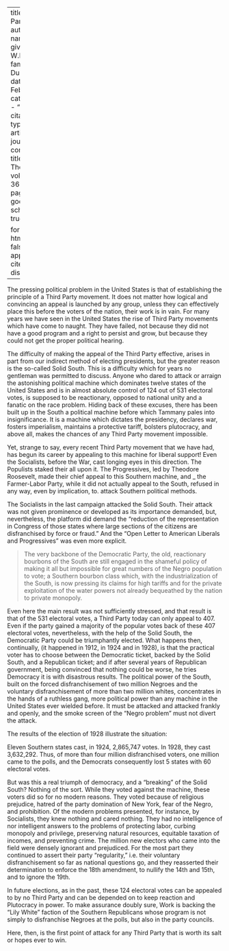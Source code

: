 
---
title: 'Third Party'
author:
  - name:
      given: W.E.B.
      family: Du Bois
date: Feb. 1929
categories: 
  - ""
citation: 
  type: article-journal
  container-title: The Crisis
  volume: 36
  issue: 2
  page: 58
google-scholar: true

format:
  html:
    toc: false
    appendix-cite-as: display
---



The pressing political problem in the United States is that of establishing the principle of a Third Party movement. It does not matter how logical and convincing an appeal is launched by any group, unless they can effectively place this before the voters of the nation, their work is in vain. For many years we have seen in the United States the rise of Third Party movements which have come to naught. They have failed, not because they did not have a good program and a right to persist and grow, but because they could not get the proper political hearing. 

The difficulty of making the appeal of the Third Party effective, arises in part from our indirect method of electing presidents, but the greater reason is the so-called Solid South. This is a difficulty which for years no gentleman was permitted to discuss. Anyone who dared to attack or arraign the astonishing political machine which dominates twelve states of the United States and is in almost absolute control of 124 out of 531 electoral votes, is supposed to be reactionary, opposed to national unity and a fanatic on the race problem. Hiding back of these excuses, there has been built up in the South a political machine before which Tammany pales into insignificance. It is a machine which dictates the presidency, declares war, fosters imperialism, maintains a protective tariff, bolsters plutocracy, and above all, makes the chances of any Third Party movement impossible. 

Yet, strange to say, every recent Third Party movement that we have had, has begun its career by appealing to this machine for liberal support!  Even the Socialists, before the War, cast longing eyes in this direction. The Populists staked their all upon it. The Progressives, led by Theodore Roosevelt, made their chief appeal to this Southern machine, and _ the Farmer-Labor Party, while it did not actually appeal to the South, refused in any way, even by implication, to. attack Southern political methods. 

The Socialists in the last campaign attacked the Solid South. Their attack was not given prominence or developed as its importance demanded, but, nevertheless, the platform did demand the "reduction of the representation in Congress of those states where large sections of the citizens are disfranchised by force or fraud." And the "Open Letter to American Liberals and Progressives" was even more explicit. 

> The very backbone of the Democratic Party, the old, reactionary bourbons of the South are still engaged in the shameful policy of making it all but impossible for great numbers of the Negro population to vote; a Southern bourbon class which, with the industrialization of the South, is now pressing its claims for high tariffs and for the private exploitation of the water powers not already bequeathed by the nation to private monopoly.

Even here the main result was not sufficiently stressed, and that result is that of the 531 electoral votes, a Third Party today can only appeal to 407. Even if the party gained a majority of the popular votes back of these 407 electoral votes, nevertheless, with the help of the Solid South, the Democratic Party could be triumphantly elected. What happens then, continually, (it happened in 1912, in 1924 and in 1928), is that the practical voter has to choose between the Democratic ticket, backed by the Solid South, and a Republican ticket; and if after several years of Republican government, being convinced that nothing could be worse, he tries Democracy it is with disastrous results. The political power of the South, built on the forced disfranchisement of two million Negroes and the voluntary disfranchisement of more than two million whites, concentrates in the hands of a ruthless gang, more political power than any machine in the United States ever wielded before. It must be attacked and attacked frankly and openly, and the smoke screen of the "Negro problem" must not divert the attack. 

The results of the election of 1928 illustrate the situation: 

Eleven Southern states cast, in 1924, 2,865,747 votes. In 1928, they cast 3,632,292. Thus, of more than four million disfranchised voters, one million came to the polls, and the Democrats consequently lost 5 states with 60 electoral votes. 

But was this a real triumph of democracy, and a "breaking" of the Solid South? Nothing of the sort. While they voted against the machine, these voters did so for no modern reasons. They voted because of religious prejudice, hatred of the party domination of New York, fear of the Negro, and prohibition. Of the modern problems presented, for instance, by Socialists, they knew nothing and cared nothing. They had no intelligence of nor intelligent answers to the problems of protecting labor, curbing monopoly and privilege, preserving natural resources, equitable taxation of incomes, and preventing crime. The million new electors who came into the field were densely ignorant and prejudiced. For the most part they continued to assert their party "regularity," i.e. their voluntary disfranchisement so far as national questions go, and they reasserted their determination to enforce the 18th amendment, to nullify the 14th and 15th, and to ignore the 19th. 

In future elections, as in the past, these 124 electoral votes can be appealed to by no Third Party and can be depended on to keep reaction and Plutocracy in power. To make assurance doubly sure, Work is backing the "Lily White" faction of the Southern Republicans whose program is not simply to disfranchise Negroes at the polls, but also in the party councils. 

Here, then, is the first point of attack for any Third Party that is worth its salt or hopes ever to win. 

